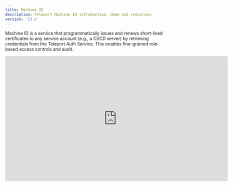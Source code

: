 ```yaml
---
title: Machine ID
description: Teleport Machine ID introduction, demo and resources.
version: '13.x'
---
```


Machine ID is a service that programmatically issues and renews short-lived
certificates to any service account (e.g., a CI/CD server) by retrieving
credentials from the Teleport Auth Service. This enables fine-grained
role-based access controls and audit.

<iframe width="712" height="400" src="https://www.youtube-nocookie.com/embed/QWd0eqIa9mA?" frameBorder="0" allow="accelerometer; autoplay; encrypted-media; gyroscope; picture-in-picture" allowFullScreen />

<br />

Machine ID supports the following Teleport features:

- [Server Access](/docs/ver/13.x/machine-id/getting-started)
- [Database Access](/docs/ver/13.x/machine-id/guides/databases)
- [Kubernetes Access](/docs/ver/13.x/machine-id/guides/kubernetes)
- [Application Access](/docs/ver/13.x/machine-id/guides/applications)
  - Note: [AWS Console](/docs/ver/13.x/application-access/cloud-apis/aws-console) and API access are currently unsupported.
- [Teleport API Access](/docs/ver/13.x/api/introduction)

These features are supported in Teleport Enterprise and Teleport Cloud.

The following features are **not** yet supported by Machine ID:

- [Desktop Access](/docs/ver/13.x/desktop-access/introduction)
- [User Impersonation](/docs/ver/13.x/access-controls/guides/impersonation): Machine
  ID uses Role Impersonation which cannot be combined with User Impersonation
- Multifactor authentication like [WebAuthn](/docs/ver/13.x/access-controls/guides/webauthn) and [Passwordless](/docs/ver/13.x/access-controls/guides/passwordless)
- [AWS Console Access](/docs/ver/13.x/application-access/cloud-apis/aws-console)

## Getting started

- [Getting started](/docs/ver/13.x/machine-id/getting-started): Getting started with Teleport Machine ID
- [Architecture](/docs/ver/13.x/machine-id/architecture): A technical overview of how Machine ID works

## Guides

- [Using Machine ID with Ansible](/docs/ver/13.x/machine-id/guides/ansible): How to integrate Machine ID with Ansible.
- [Using Machine ID with Applications](/docs/ver/13.x/machine-id/guides/applications): How to use Machine ID to connect automated services to applications.
- [Using Machine ID with Databases](/docs/ver/13.x/machine-id/guides/databases): How to use Machine ID to connect custom applications to your databases.
- [Using Machine ID with GitHub Actions](/docs/ver/13.x/machine-id/guides/github-actions): How to use Machine ID to SSH into Teleport nodes from GitHub Actions.
- [Using Machine ID with GitHub Actions and Kubernetes](/docs/ver/13.x/machine-id/guides/github-actions-kubernetes): How to use Machine ID to access Kubernetes clusters from GitHub Actions.
- [Using Machine ID with CircleCI](/docs/ver/13.x/machine-id/guides/circleci): How to use Machine ID to to access Teleport resources from CircleCI.
- [Using Machine ID with Jenkins](/docs/ver/13.x/machine-id/guides/jenkins): How to integrate Machine ID with Jenkins.
- [Using Machine ID with Kubernetes](/docs/ver/13.x/machine-id/guides/kubernetes): How to use Machine ID to connect automated services to Kubernetes clusters.
- [Using Machine ID with GitLab CI](/docs/ver/13.x/machine-id/guides/gitlab): How to use Machine ID to SSH into Teleport nodes from GitLab CI.
- [Generating Short-Lived Host Certificates with Machine ID](/docs/ver/13.x/machine-id/guides/host-certificate): How to use Machine ID to generate a host certificate for an OpenSSH server.

## FAQ & Troubleshooting

Finally, check out [Frequently Asked Questions](/docs/ver/13.x/machine-id/faq) and the
[troubleshooting guide](/docs/ver/13.x/machine-id/troubleshooting) for common questions and issues.
